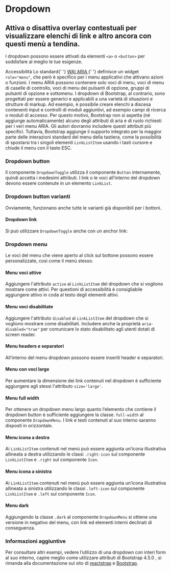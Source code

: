 
<Meta title='Documentazione/Componenti/Dropdown' of={Dropdown} />

# Dropdown

## Attiva o disattiva overlay contestuali per visualizzare elenchi di link e altro ancora con questi menù a tendina.

I dropdown possono essere attivati da elementi <code>&lt;a&gt;</code> o <code>&lt;button&gt;</code> per soddisfare al meglio le tue esigenze.

<div className='docs'>
  <Callout color='success'>
    <CalloutTitle>Accessibilità</CalloutTitle>
    <CalloutText>
        Lo standard{' '}
        <a href='https://www.w3.org/TR/wai-aria/' target='_blank noreferrer'>
          WAI ARIA
        </a>{' '}
        definisce un widget <code>role="menu"</code>, che però è specifico per i
        menu applicativi che attivano azioni o funzioni. I menu ARIA possono
        contenere solo voci di menu, voci di menu di caselle di controllo, voci
        di menu dei pulsanti di opzione, gruppi di pulsanti di opzione e
        sottomenu.
      </CalloutText>
      <CalloutText>
        I dropdown di Bootstrap, al contrario, sono progettati per essere
        generici e applicabili a una varietà di situazioni e strutture di
        markup. Ad esempio, è possibile creare elenchi a discesa contenenti
        input e controlli di moduli aggiuntivi, ad esempio campi di ricerca o
        moduli di accesso. Per questo motivo, Bootstrap non si aspetta (né
        aggiunge automaticamente) alcuno degli attributi di aria e di ruolo
        richiesti per i veri menu ARIA. Gli autori dovranno includere questi
        attributi più specifici.
      </CalloutText>
      <CalloutText>
        Tuttavia, Bootstrap aggiunge il supporto integrato per la maggior parte
        delle interazioni standard del menu della tastiera, come la possibilità
        di spostarsi tra i singoli elementi <code>LinkListItem</code> usando i
        tasti cursore e chiude il menu con il tasto ESC.
    </CalloutText>
  </Callout>
</div>

### Dropdown button

Il componente `DropdownToggle` utilizza il componente `Button` internamente, quindi accetta i medesimi attributi. I link o le voci all’interno del dropdown devono essere contenute in un elemento `LinkList`.

<Canvas>
  <Story id='componenti-dropdown--esempi' />
</Canvas>

### Dropdown button varianti

Ovviamente, funzionano anche <LinkTo kind="documentazione-componenti-bottoni--page#varianti-di-colore">tutte le varianti</LinkTo> già disponibili per i bottoni.

<Canvas>
  <Story id='componenti-dropdown--variante-bottoni' />
</Canvas>

#### Dropdown link

Si può utilizzare `DropdownToggle` anche con un anchor link:

<Canvas>
  <Story id='componenti-dropdown--link' />
</Canvas>

### Dropdown menu

Le voci del menu che viene aperto al click sul bottone possono essere personalizzate, così come il menù stesso.

#### Menu voci attive

Aggiungere l'attributo `active` ai `LinkListItem` del dropdown che si vogliono mostrare come attivi. Per questioni di accessibilità è consigliabile aggiungere <span class="sr-only"> attivo</span> in coda al testo degli elementi attivi.

<Canvas>
  <Story id='componenti-dropdown-dropdown-menu--menu-voci-attive' />
</Canvas>

#### Menu voci disabilitate

Aggiungere l'attributo `disabled` ai `LinkListItem` del dropdown che si vogliono mostrare come disabilitati. Includere anche la proprietà `aria-disabled="true"` per comunicare lo stato disabilitato agli utenti dotati di screen reader.

<Canvas>
  <Story id='componenti-dropdown-dropdown-menu--menu-voci-disabilitate' />
</Canvas>

#### Menu headers e separatori

All’interno del menu dropdown possono essere inseriti header e separatori.

<Canvas>
  <Story id='componenti-dropdown-dropdown-menu--menu-headers-e-separatori' />
</Canvas>

#### Menu con voci large

Per aumentare la dimensione dei link contenuti nel dropdown è sufficiente aggiungere agli stessi l'attributo `size='large'`.

<Canvas>
  <Story id='componenti-dropdown-dropdown-menu--menu-con-voci-large' />
</Canvas>

#### Menu full width

Per ottenere un dropdown menu largo quanto l’elemento che contiene il dropdown button è sufficiente aggiungere la classe`.full-width` al componente `DropdownMenu`. I link e testi contenuti al suo interno saranno disposti in orizzontale.

<Canvas>
  <Story id='componenti-dropdown-dropdown-menu--menu-full-width' />
</Canvas>

#### Menu icona a destra

Ai `LinkListItem` contenuti nel menù può essere aggiunta un’icona illustrativa allineata a destra utilizzando le classi `.right-icon` sul componente `LinkListItem` e `.right` sul componente `Icon`.

<Canvas>
  <Story id='componenti-dropdown-dropdown-menu--menu-icona-a-destra' />
</Canvas>

#### Menu icona a sinistra

Ai `LinkListItem` contenuti nel menù può essere aggiunta un’icona illustrativa allineata a sinistra utilizzando le classi `.left-icon` sul componente `LinkListItem` e `.left` sul componente `Icon`.

<Canvas>
  <Story id='componenti-dropdown-dropdown-menu--menu-icona-a-sinistra' />
</Canvas>

#### Menu dark

Aggiungendo la classe `.dark` al componente `DropdownMenu` si ottiene una versione in negativo del menu, con link ed elementi interni declinati di conseguenza.

<Canvas>
  <Story id='componenti-dropdown-dropdown-menu--menu-dark' />
</Canvas>

### Informazioni aggiuntive

Per consultare altri esempi, vedere l’utilizzo di una dropdown con interi form al suo interno, capire meglio come utilizzare attributi di Bootstrap 4.5.0 , si rimanda alla documentazione sul sito di [reactstrap](https://reactstrap.github.io/components/dropdowns/) e [Bootstrap](https://getbootstrap.com/docs/4.5/components/dropdowns/).
